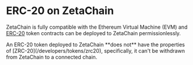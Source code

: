
# ERC-20 on ZetaChain

ZetaChain is fully compatible with the Ethereum Virtual Machine (EVM) and
[ERC-20](https://ethereum.org/en/developers/docs/standards/tokens/erc-20) token
contracts can be deployed to ZetaChain permissionlessly.

<Alert variant="note">
  An ERC-20 token deployed to ZetaChain **does not** have the properties of [ZRC-20](/developers/tokens/zrc20),
  specifically, it can't be withdrawn from ZetaChain to a connected chain.
</Alert>
